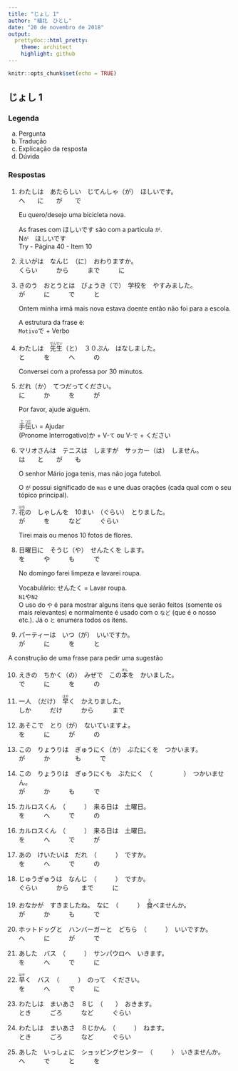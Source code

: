 ```yaml
---
title: "じょし 1"
author: "植北　ひとし"
date: "20 de novembro de 2018"
output:
  prettydoc::html_pretty:
    theme: architect
    highlight: github
---
```


```r
knitr::opts_chunk$set(echo = TRUE)
```

<head>
<link rel="stylesheet" href="https://stackpath.bootstrapcdn.com/bootstrap/4.1.3/css/bootstrap.min.css">
<script src="https://code.jquery.com/jquery-3.3.1.slim.min.js"></script>
<script src="https://cdnjs.cloudflare.com/ajax/libs/popper.js/1.14.3/umd/popper.min.js"></script>
<script src="https://stackpath.bootstrapcdn.com/bootstrap/4.1.3/js/bootstrap.min.js"></script>
</head>

## じょし 1

### Legenda

a. <div class="alert alert-primary" role="alert">Pergunta</div>

b. <div class="alert alert-info" role="alert">Tradução</div>

c. <div class="alert alert-warning" role="alert">Explicação da resposta</div>

d. <div class="alert alert-dark" role="alert">Dúvida</div>

### Respostas

1. 
<div><div class="alert alert-primary" role="alert">
わたしは　あたらしい　じてんしゃ（が）　ほしいです。  
へ　　に　　が　　で  
</div><div class="alert alert-info" role="alert">
Eu quero/desejo uma bicicleta nova.  
</div><div class="alert alert-warning" role="alert">
As frases com ほしいです são com a partícula `が`.  
N`が`　ほしいです  
Try - Página 40 - Item 10
</div></div>

2. 
<div><div class="alert alert-primary" role="alert">
えいがは　なんじ　（に）　おわりますか。  
くらい　　　から　　　まで　　　に  
</div></div>

3. 
<div><div class="alert alert-primary" role="alert">
きのう　おとうとは　びょうき（で）　学校を　やすみました。  
が　　　に　　　で　　　と  
</div><div class="alert alert-info" role="alert">
Ontem minha irmã mais nova estava doente então não foi para a escola.  
</div><div class="alert alert-warning" role="alert">
A estrutura da frase é:  
`Motivo`で + Verbo  
</div></div>

4. 
<div><div class="alert alert-primary" role="alert">
わたしは　<ruby>先<rt>せん</rt>生<rt>せい</rt></ruby>（と）　３０ぷん　はなしました。  
と　　　を　　　へ　　　の  
</div><div class="alert alert-info" role="alert">
Conversei com a professa por 30 minutos.  
</div></div>

5. 
<div><div class="alert alert-primary" role="alert">
だれ（か）　てつだってください。  
に　　　か　　　を　　　が  
</div><div class="alert alert-info" role="alert">
Por favor, ajude alguém.    
</div><div class="alert alert-warning" role="alert">
<ruby>手<rt>て</rt>伝<rt>つだ</rt>い</ruby> = Ajudar  
(Pronome Interrogativo)か + V-`て` ou V-`で` + ください  
</div></div>

6. 
<div><div class="alert alert-primary" role="alert">
マリオさんは　テニスは　しますが　サッカー（は）　しません。  
は　　と　　が　　も  
</div><div class="alert alert-info" role="alert">
O senhor Mário joga tenis, mas não joga futebol.  
</div><div class="alert alert-warning" role="alert">
O `が` possui significado de `mas` e une duas orações (cada qual com o seu tópico principal).  
</div></div>

7. 
<div><div class="alert alert-primary" role="alert">
<ruby>花<rt>はな</rt></ruby>の　しゃしんを　10まい　（ぐらい）　とりました。  
が　　　を　　　など　　　ぐらい  
</div><div class="alert alert-info" role="alert">
Tirei mais ou menos 10 fotos de flores.  
</div></div>

8. 
<div><div class="alert alert-primary" role="alert">
日曜日に　そうじ（や）　せんたくを します。  
を　　　や　　　も　　　で  
</div><div class="alert alert-info" role="alert">
No domingo farei limpeza e lavarei roupa.  
</div><div class="alert alert-warning" role="alert">
Vocabulário: せんたく = Lavar roupa.  
`N1`や`N2`  
O uso do `や` é para mostrar alguns itens que serão feitos (somente os mais relevantes) e normalmente é usado com o `など` (que é o nosso etc.). Já o `と` enumera todos os itens.
</div></div>

9. 
<div><div class="alert alert-primary" role="alert">
パーティーは　いつ（が）　いいですか。  
が　　　に　　　を　　　と  
</div><div class="alert alert-info" role="alert">

</div><div class="alert alert-warning" role="alert">
A construção de uma frase para pedir uma sugestão
</div></div>

10. 
<div><div class="alert alert-primary" role="alert">
えきの　ちかく（の）　みぜで　この<ruby>本<rt>ほん</rt></ruby>を　かいました。  
で　　　に　　　を　　　の  
</div></div> 

11. 
<div><div class="alert alert-primary" role="alert">
一人　（だけ）　<ruby>早<rt>はや</rt></ruby>く　かえりました。  
しか　　　だけ　　　から　　　まで  
</div></div>

12. 
<div><div class="alert alert-primary" role="alert">
あそこで　とり（が）　ないていますよ。  
を　　　に　　　が　　　の  
</div></div>

13. 
<div><div class="alert alert-primary" role="alert">
この　りょうりは　ぎゅうにく（か）　ぶたにくを　つかいます。  
が　　　か　　　　も　　　で  
</div></div>

14. 
<div><div class="alert alert-primary" role="alert">
この　りょうりは　ぎゅうにくも　ぶたにく　（　　　　　）　つかいません。  
が　　　か　　　も　　　で  
</div></div>


15. 
<div><div class="alert alert-primary" role="alert">
カルロスくん　（　　　）　来る日は　土曜日。  
を　　　へ　　　で　　　の  
</div></div>

16. 
<div><div class="alert alert-primary" role="alert">
カルロスくん　（　　　）　来る日は　土曜日。  
を　　　へ　　　で　　　が  
</div></div>

17. 
<div><div class="alert alert-primary" role="alert">
あの　けいたいは　だれ　（　　　）　ですか。  
を　　　へ　　　で　　　の  
</div></div>

18. 
<div><div class="alert alert-primary" role="alert">
じゅうぎゅうは　なんじ　（　　　）　ですか。  
ぐらい　　　から　　まで　　　に  
</div></div>


19. 
<div><div class="alert alert-primary" role="alert">
おなかが　すきましたね。　なに　（　　　）　<ruby>食<rt>た</rt></ruby>べませんか。  
が　　　か　　　も　　　で  
</div></div>

20. 
<div><div class="alert alert-primary" role="alert">
ホットドッグと　ハンバーガーと　どちら　（　　　）　いいですか。  
へ　　　に　　　が　　　で  
</div></div>

21. 
<div><div class="alert alert-primary" role="alert">
あした　バス　（　　　）　サンパウロへ　いきます。  
を　　　へ　　　で　　　に  
</div></div>

22. 
<div><div class="alert alert-primary" role="alert">
<ruby>早<rt>はや</rt></ruby>く　バス　（　　　）　のって　ください。  
を　　　へ　　　で　　　に  
</div></div>


23. 
<div><div class="alert alert-primary" role="alert">
わたしは　まいあさ　８じ　（　　）　おきます。  
とき　　　ごろ　　　など　　　ぐらい  
</div></div>

24. 
<div><div class="alert alert-primary" role="alert">
わたしは　まいあさ　８じかん　（　　　）　ねます。  
とき　　　ごろ　　　など　　　ぐらい  
</div></div>

25. 
<div><div class="alert alert-primary" role="alert">
あした　いっしょに　ショッピングセンター　（　　　）　いきませんか。  
へ　　　で　　　と　　　を  
</div></div>  